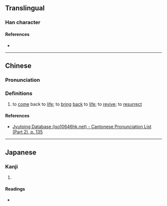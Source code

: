 {{character info}}
==Translingual==

===Han character===
{{Han char|rn=78|rad=歹|as=05|sn=9|four=|canj=MNHQM|ids=⿰歹生}}

====References====
* {{Han ref|kx=0579.540|dkj=16420|dj=0972.090|hdz=21383.190|uh=6B85|ud=27525}}

----

==Chinese==
{{zh-forms}}

===Pronunciation===
{{zh-pron
|m=shēng
|c=sang1
|mc=y
|oc=y
|cat=v
}}

===Definitions===
{{zh-hanzi}}

# {{lb|zh|intransitive}} to [[come]] back to [[life]]; {{lb|zh|transitive}} to [[bring]] [[back]] to [[life]]; to [[revive]]; to [[resurrect]]

====References====
* [http://www.iso10646hk.net/jp/document/download.jsp Jyutping Database (iso10646hk.net) - Cantonese Pronunciation List (Part 2), p. 135]

----

==Japanese==

===Kanji===
{{ja-kanji|grade=|rs=歹05}}

# {{rfdef|ja|sort=歹05}}

====Readings====
* {{ja-readings|on=そう,しょう|kun=よみがえる}}